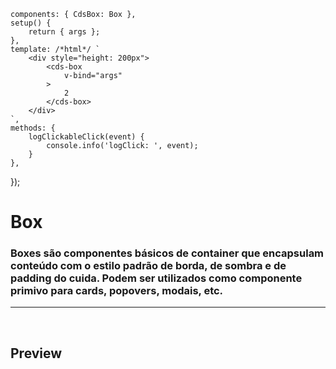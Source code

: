 
<Meta of={BoxStories} />

	components: { CdsBox: Box },
	setup() {
		return { args };
	},
	template: /*html*/ `
		<div style="height: 200px">
			<cds-box
				v-bind="args"
			>
				2
			</cds-box>
		</div>
	`,
	methods: {
		logClickableClick(event) {
			console.info('logClick: ', event);
		}
	},
});

# Box

### Boxes são componentes básicos de container que encapsulam conteúdo com o estilo padrão de borda, de sombra e de padding do cuida. Podem ser utilizados como componente primivo para cards, popovers, modais, etc.

***

<br />

## Preview

<Canvas>
  <Story of={BoxStories.Box} />
</Canvas>

<Controls />
